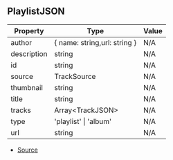 ## PlaylistJSON

| Property | Type | Value |
| ----------- | ----------- | ----------- |
| author | \{ name: string,url: string } | N/A |
| description | string | N/A |
| id | string | N/A |
| source | TrackSource | N/A |
| thumbnail | string | N/A |
| title | string | N/A |
| tracks | Array\<TrackJSON> | N/A |
| type | 'playlist' \| 'album' | N/A |
| url | string | N/A |


- [Source](https://github.com/Androz2091/discord-player/blob/451214b/packages/discord-player/src/types/types.ts#L319)